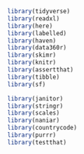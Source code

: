```r
library(tidyverse)
library(readxl)
library(here)
library(labelled)
library(haven)
library(data360r)
library(skimr)
library(knitr)
library(assertthat)
library(tibble)
library(sf)

library(janitor)
library(stringr)
library(scales)
library(naniar)
library(countrycode)
library(purrr)
library(testthat)

```
